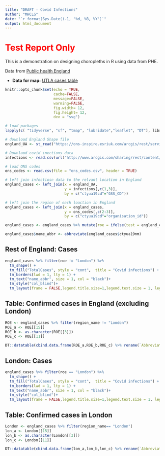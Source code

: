 ```yaml
---
title: "DRAFT - Covid Infections"
author: "MHCLG"
date: "`r format(Sys.Date()-1, '%d, %B, %Y')`"
output: html_document
---
```


# <span style="color: red;">Test Report Only</span>

This is a demonstration on designing choropleths in R using data from PHE.

Data from [Public health England](https://www.gov.uk/government/publications/covid-19-track-coronavirus-cases)

* **Data for map:** [UTLA cases table](https://www.arcgis.com/home/item.html?id=b684319181f94875a6879bbc833ca3a6) 


```r
knitr::opts_chunk$set(echo = TRUE,
                      cache=FALSE,
                      message=FALSE,
                      warning=FALSE,
                      fig.width= 12,
                      fig.height= 12,
                      dev = "svg")
```

```r
# load packages
lapply(c( "tidyverse", "sf", "tmap", "lubridate","leaflet", "DT"), library, character.only = TRUE)

# download England Shape file
england_UA <- st_read("https://ons-inspire.esriuk.com/arcgis/rest/services/Administrative_Boundaries/Counties_and_Unitary_Authorities_April_2019_Boundaries_GB_BUC/MapServer/0/query?where=UPPER(ctyua19cd)%20like%20'%25E%25'&outFields=*&outSR=4326&f=geojson")

# Downlaod covid inections data
infections <- read.csv(url("http://www.arcgis.com/sharing/rest/content/items/b684319181f94875a6879bbc833ca3a6/data"),header = TRUE)

# load ONS codes 
ons_codes <- read.csv(file = "ons_codes.csv", header = TRUE)

# left join infectiosn data to the relvant location in England
england_cases <- left_join(x = england_UA,
                           y = infections[,c(1,3)],
                           by = c("ctyua19cd"="GSS_CD"))

# left join the region of each loaction in England
england_cases <- left_join(x = england_cases,
                           y = ons_codes[,c(2:3)],
                           by = c("ctyua19cd"="organisation_id"))

england_cases <- england_cases %>% mutate(roe = ifelse(test = england_cases$region_name == "London",yes = "London",no = "Rest of England"))

england_cases$name_abbr <- abbreviate(england_cases$ctyua19nm)


```


## Rest of England: **Cases**
```r
england_cases %>% filter(roe != "London") %>%
  tm_shape() +
  tm_fill("TotalCases", style = "cont",  title = "Covid infections") +
  tm_borders(lwd = 1, lty = 1) +
  tm_text("name_abbr", size = 1, col = "black")+
  tm_style("col_blind")+
  tm_layout(frame = FALSE,legend.title.size=1,legend.text.size = 1, legend.position = c("left","centre"))

```

## Table: Confirmed cases in England (excluding London)

```r

ROE <- england_cases %>% filter(region_name != "London")
ROE_a <- ROE[[15]]
ROE_b <- as.character(ROE[[3]])
ROE_c <- ROE[[11]]

DT::datatable(cbind.data.frame(ROE_a,ROE_b,ROE_c) %>% rename(`Abbreviation` = ROE_a, `Unitary Authority` = ROE_b, `Total Cases` = ROE_c ))
```


## London: **Cases**
```r
england_cases %>% filter(roe == "London") %>%
  tm_shape() +
  tm_fill("TotalCases", style = "cont",  title = "Covid infections") +
  tm_borders(lwd = 1, lty = 1) +
  tm_text("name_abbr", size = 1, col = "black")+
  tm_style("col_blind")+
  tm_layout(frame = FALSE,legend.title.size=1,legend.text.size = 1, legend.position = c("left","bottom"))

```

## Table: Confirmed cases in London

```r

London <- england_cases %>% filter(region_name== "London")
lon_a <- London[[15]]
lon_b <- as.character(London[[3]])
lon_c <- London[[11]]

DT::datatable(cbind.data.frame(lon_a,lon_b,lon_c) %>% rename(`Abbreviation` = lon_a, `Unitary Authority` = lon_b, `Total Cases` = lon_c ))
```



